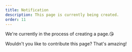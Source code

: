 ```yaml
---
title: Notification
description: This page is currently being created.
order: 11
---
```


We're currently in the process of creating a page.😘

Wouldn't you like to contribute this page? That's amazing!
